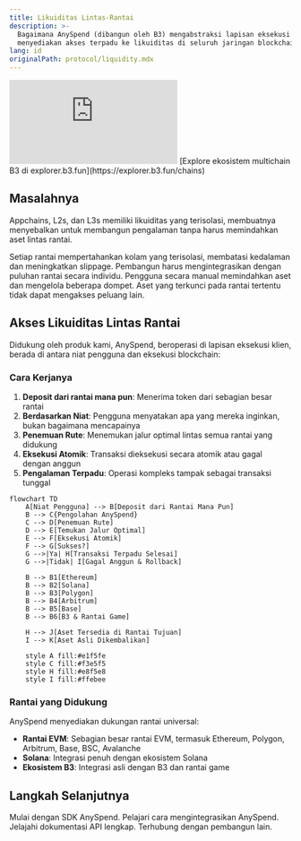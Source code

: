 ```yaml
---
title: Likuiditas Lintas-Rantai
description: >-
  Bagaimana AnySpend (dibangun oleh B3) mengabstraksi lapisan eksekusi untuk
  menyediakan akses terpadu ke likuiditas di seluruh jaringan blockchain
lang: id
originalPath: protocol/liquidity.mdx
---
```

<iframe
   className="w-full aspect-video rounded-xl"
    src="https://customer-gg6qs7nm5ue94t64.cloudflarestream.com/03160a1a61ac99b9003e44a2059c7dae/iframe?muted=true&loop=true&autoplay=true&poster=https%3A%2F%2Fcustomer-gg6qs7nm5ue94t64.cloudflarestream.com%2F03160a1a61ac99b9003e44a2059c7dae%2Fthumbnails%2Fthumbnail.jpg%3Ftime%3D%26height%3D600"
    title="Fragmentasi Likuiditas"
    frameBorder="0"
  allow="accelerometer; autoplay; clipboard-write; encrypted-media; gyroscope; picture-in-picture"
  allowFullScreen
  ></iframe>

<Note>
[Explore ekosistem multichain B3 di explorer.b3.fun](https://explorer.b3.fun/chains)
</Note>

## Masalahnya

Appchains, L2s, dan L3s memiliki likuiditas yang terisolasi, membuatnya menyebalkan untuk membangun pengalaman tanpa harus memindahkan aset lintas rantai.


<CardGroup cols={2}>

<Card title="Likuiditas Terfragmentasi" icon="puzzle-piece">
  Setiap rantai mempertahankan kolam yang terisolasi, membatasi kedalaman dan meningkatkan slippage.
</Card>

<Card title="Integrasi Kompleks" icon="gears">
  Pembangun harus mengintegrasikan dengan puluhan rantai secara individu.
</Card>

<Card title="UX yang Buruk" icon="face-frown">
  Pengguna secara manual memindahkan aset dan mengelola beberapa dompet.
</Card>

<Card title="Inefisiensi Modal" icon="chart-line-down">
  Aset yang terkunci pada rantai tertentu tidak dapat mengakses peluang lain.
</Card>

</CardGroup>

## Akses Likuiditas Lintas Rantai

Didukung oleh produk kami, AnySpend, beroperasi di lapisan eksekusi klien, berada di antara niat pengguna dan eksekusi blockchain:

### Cara Kerjanya

1. **Deposit dari rantai mana pun**: Menerima token dari sebagian besar rantai
2. **Berdasarkan Niat**: Pengguna menyatakan apa yang mereka inginkan, bukan bagaimana mencapainya
3. **Penemuan Rute**: Menemukan jalur optimal lintas semua rantai yang didukung
4. **Eksekusi Atomik**: Transaksi dieksekusi secara atomik atau gagal dengan anggun
5. **Pengalaman Terpadu**: Operasi kompleks tampak sebagai transaksi tunggal

```mermaid
flowchart TD
    A[Niat Pengguna] --> B[Deposit dari Rantai Mana Pun]
    B --> C{Pengolahan AnySpend}
    C --> D[Penemuan Rute]
    D --> E[Temukan Jalur Optimal]
    E --> F[Eksekusi Atomik]
    F --> G[Sukses?]
    G -->|Ya| H[Transaksi Terpadu Selesai]
    G -->|Tidak| I[Gagal Anggun & Rollback]
    
    B --> B1[Ethereum]
    B --> B2[Solana]
    B --> B3[Polygon]
    B --> B4[Arbitrum]
    B --> B5[Base]
    B --> B6[B3 & Rantai Game]
    
    H --> J[Aset Tersedia di Rantai Tujuan]
    I --> K[Aset Asli Dikembalikan]
    
    style A fill:#e1f5fe
    style C fill:#f3e5f5
    style H fill:#e8f5e8
    style I fill:#ffebee
```

### Rantai yang Didukung

AnySpend menyediakan dukungan rantai universal:

- **Rantai EVM**: Sebagian besar rantai EVM, termasuk Ethereum, Polygon, Arbitrum, Base, BSC, Avalanche
- **Solana**: Integrasi penuh dengan ekosistem Solana
- **Ekosistem B3**: Integrasi asli dengan B3 dan rantai game

## Langkah Selanjutnya

<CardGroup cols={2}>

<Card title="Coba AnySpend" icon="rocket" href="/anyspend/introduction">
  Mulai dengan SDK AnySpend.
</Card>

<Card title="Panduan Integrasi" icon="book" href="/anyspend/installation">
  Pelajari cara mengintegrasikan AnySpend.
</Card>

<Card title="Referensi API" icon="code" href="/anyspend/api-reference/introduction">
  Jelajahi dokumentasi API lengkap.
</Card>

<Card title="Bergabung dengan Discord" icon="discord" href="https://discord.gg/b3dotfun">
  Terhubung dengan pembangun lain.
</Card>

</CardGroup>
